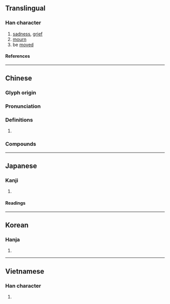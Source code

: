 {{also|恸}}
{{character info}}
==Translingual==

===Han character===
{{Han char|rn=61|rad=心|as=11|sn=14|four=94027|canj=PHGS|ids=⿰忄動}}

# [[sadness]], [[grief]]
# [[mourn]]
# be [[moved]]

====References====
{{Han ref|kx=0399.060|dkj=11103|dj=0738.220|hdz=42346.060|uh=615F}}

----

==Chinese==
{{zh-forms|s=恸}}

===Glyph origin===
{{Han etym}}

===Pronunciation===
{{zh-pron
|m=tòng
|c=dung6
|mc=y
|oc=y
|cat=
}}

===Definitions===
{{zh-hanzi}}

# {{rfdef|zh}}

===Compounds===
{{zh-der|慟哭|慟絕|哀慟|大慟|慟哭流涕|悲慟|撫尸慟哭|撫膺大慟|觸目慟心}}

----

==Japanese==

===Kanji===
{{ja-kanji|grade=|rs=心11}}

# {{rfdef|ja|sort=心11}}

====Readings====
{{ja-readings
|goon=ずう
|kanon=とう
|kanyoon=どう
|kun=なげ-く
}}

----

==Korean==

===Hanja===
{{ko-hanja|통}}

# {{rfdef|ko|sort=心11}}

----

==Vietnamese==

===Han character===
{{vi-readings|rs=心11|reading=đỏng}}

# {{rfdef|vi|sort=心11}}